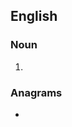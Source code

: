 {{also|runtimes|run-times}}

==English==

===Noun===
{{head|en|noun plural form}}

# {{plural of|run time|lang=en}}

===Anagrams===
* {{l|en|terminus}}